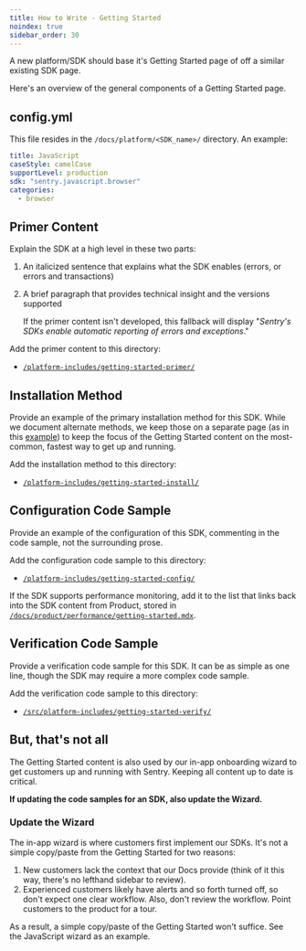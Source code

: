 ```yaml
---
title: How to Write - Getting Started
noindex: true
sidebar_order: 30
---
```


A new platform/SDK should base it's Getting Started page of off a similar existing SDK page.

Here's an overview of the general components of a Getting Started page.

## config.yml

This file resides in the `/docs/platform/<SDK_name>/` directory. An example:

```yaml
title: JavaScript
caseStyle: camelCase
supportLevel: production
sdk: "sentry.javascript.browser"
categories:
  - browser
```

## Primer Content

Explain the SDK at a high level in these two parts:

1. An italicized sentence that explains what the SDK enables (errors, or errors and transactions)
2. A brief paragraph that provides technical insight and the versions supported

   <Note>

   If the primer content isn't developed, this fallback will display "_Sentry's SDKs enable automatic reporting of errors and exceptions_."

   </Note>

Add the primer content to this directory:

- [`/platform-includes/getting-started-primer/`](https://github.com/getsentry/sentry-docs/tree/master/platform-includes/getting-started-primer)

## Installation Method

Provide an example of the primary installation method for this SDK. While we document alternate methods, we keep those on a separate page (as in this [example](/platforms/javascript/install/)) to keep the focus of the Getting Started content on the most-common, fastest way to get up and running.

Add the installation method to this directory:

- [`/platform-includes/getting-started-install/`](https://github.com/getsentry/sentry-docs/tree/master/platform-includes/getting-started-install)

## Configuration Code Sample

Provide an example of the configuration of this SDK, commenting in the code sample, not the surrounding prose.

Add the configuration code sample to this directory:

- [`/platform-includes/getting-started-config/`](https://github.com/getsentry/sentry-docs/tree/master/platform-includes/getting-started-config)

<Note >

If the SDK supports performance monitoring, add it to the list that links back into the SDK content from Product, stored in [`/docs/product/performance/getting-started.mdx`](https://github.com/getsentry/sentry-docs/blob/master/docs/product/performance/getting-started.mdx).

</Note >

## Verification Code Sample

Provide a verification code sample for this SDK. It can be as simple as one line, though the SDK may require a more complex code sample.

Add the verification code sample to this directory:

- [`/src/platform-includes/getting-started-verify/`](https://github.com/getsentry/sentry-docs/tree/master/src/platform-includes/getting-started-verify)

## But, that's not all

The Getting Started content is also used by our in-app onboarding wizard to get customers up and running with Sentry. Keeping all content up to date is critical.

**If updating the code samples for an SDK, also update the Wizard.**

### Update the Wizard

The in-app wizard is where customers first implement our SDKs. It's not a simple copy/paste from the Getting Started for two reasons:

1. New customers lack the context that our Docs provide (think of it this way, there's no lefthand sidebar to review).
2. Experienced customers likely have alerts and so forth turned off, so don't expect one clear workflow. Also, don't review the workflow. Point customers to the product for a tour.

As a result, a simple copy/paste of the Getting Started won't suffice. See the JavaScript wizard as an example.

